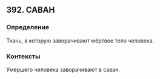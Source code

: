 ## 392. САВАН
### Определение
Ткань, в которую заворачивают мёртвое тело человека.

### Контексты
Умершего человека заворачивают в саван.


